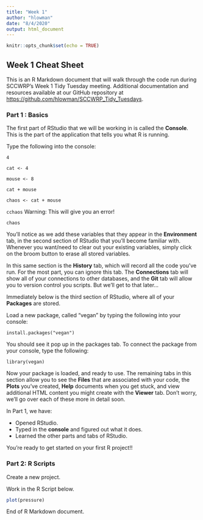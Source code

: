 ```yaml
---
title: "Week 1"
author: "hlowman"
date: "8/4/2020"
output: html_document
---
```


```r
knitr::opts_chunk$set(echo = TRUE)
```

## Week 1 Cheat Sheet

This is an R Markdown document that will walk through the code run during SCCWRP's Week 1 Tidy Tuesday meeting. Additional documentation and resources available at our GitHub repository at <https://github.com/hlowman/SCCWRP_Tidy_Tuesdays>.

### Part 1 : Basics

The first part of RStudio that we will be working in is called the **Console**. This is the part of the application that tells you what R is running.

Type the following into the console:

`4`

`cat <- 4`

`mouse <- 8`

`cat + mouse`

`chaos <- cat + mouse`

`cchaos` Warning: This will give you an error!

`chaos`

You'll notice as we add these variables that they appear in the **Environment** tab, in the second section of RStudio that you'll become familiar with. Whenever you want/need to clear out your existing variables, simply click on the broom button to erase all stored variables.

In this same section is the **History** tab, which will record all the code you've run. For the most part, you can ignore this tab. The **Connections** tab will show all of your connections to other databases, and the **Git** tab will allow you to version control you scripts. But we'll get to that later...

Immediately below is the third section of RStudio, where all of your **Packages** are stored.

Load a new package, called "vegan" by typing the following into your console:

`install.packages("vegan")`

You should see it pop up in the packages tab. To connect the package from your console, type the following:

`library(vegan)`

Now your package is loaded, and ready to use. The remaining tabs in this section allow you to see the **Files** that are associated with your code, the **Plots** you've created, **Help** documents when you get stuck, and view additional HTML content you might create with the **Viewer** tab. Don't worry, we'll go over each of these more in detail soon.

In Part 1, we have:

- Opened RStudio.
- Typed in the **console** and figured out what it does.
- Learned the other parts and tabs of RStudio.

You're ready to get started on your first R project!!

### Part 2: R Scripts

Create a new project.

Work in the R Script below.

```r
plot(pressure)
```

End of R Markdown document.

